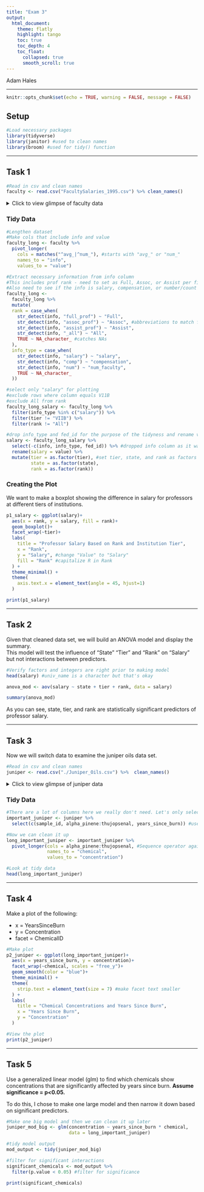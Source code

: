 ```yaml
---
title: "Exam 3"
output: 
  html_document:
    theme: flatly
    highlight: tango
    toc: true
    toc_depth: 4
    toc_float:
      collapsed: true
      smooth_scroll: true
---
```

Adam Hales

---

```r
knitr::opts_chunk$set(echo = TRUE, warning = FALSE, message = FALSE)
```

## Setup
```r
#Load necessary packages
library(tidyverse)
library(janitor) #used to clean names
library(broom) #used for tidy() function
```

---

## Task 1
```r
#Read in csv and clean names
faculty <- read.csv("FacultySalaries_1995.csv") %>% clean_names()
```

<details>
<summary>Click to view glimpse of faculty data</summary>

```r
glimpse(faculty)
```
</details>

### Tidy Data
```r
#Lengthen dataset 
#Make cols that include info and value
faculty_long <- faculty %>%
  pivot_longer(
    cols = matches("^avg_|^num_"), #starts with "avg_" or "num_"
    names_to = "info",
    values_to = "value")

#Extract necessary information from info column
#This includes prof rank - need to set as Full, Assoc, or Assist per figure
#Also need to see if the info is salary, compensation, or number/count
faculty_long <- 
  faculty_long %>% 
  mutate(
  rank = case_when(
    str_detect(info, "full_prof") ~ "Full",
    str_detect(info, "assoc_prof") ~ "Assoc", #abbreviations to match figure
    str_detect(info, "assist_prof") ~ "Assist", 
    str_detect(info, "_all") ~ "All",
    TRUE ~ NA_character_ #catches NAs 
  ),
  info_type = case_when(
    str_detect(info, "salary") ~ "salary",
    str_detect(info, "comp") ~ "compensation",
    str_detect(info, "num") ~ "num_faculty",
    TRUE ~ NA_character_
  ))

#select only "salary" for plotting
#exclude rows where column equals V11B
#exclude All from rank
faculty_long_salary <- faculty_long %>% 
  filter(info_type %in% c("salary")) %>% 
  filter(tier != "VIIB") %>% 
  filter(rank != "All")

#drop info_type and fed_id for the purpose of the tidyness and rename value to salary
salary <- faculty_long_salary %>% 
  select(-c(info, info_type, fed_id)) %>% #dropped info column as it was repetitive
  rename(salary = value) %>% 
  mutate(tier = as.factor(tier), #set tier, state, and rank as factors - useful for model 
         state = as.factor(state),
         rank = as.factor(rank))

```

### Creating the Plot
We want to make a boxplot showing the difference in salary for professors at different tiers of institutions. 
```r
p1_salary <- ggplot(salary)+
  aes(x = rank, y = salary, fill = rank)+
  geom_boxplot()+
  facet_wrap(~tier)+
  labs(
    title = "Professor Salary Based on Rank and Institution Tier",
    x = "Rank", 
    y = "Salary", #change "Value" to "Salary"
    fill = "Rank" #capitalize R in Rank
  ) + 
  theme_minimal() +
  theme(
    axis.text.x = element_text(angle = 45, hjust=1)
  ) 

print(p1_salary)
```

---

## Task 2
Given that cleaned data set, we will build an ANOVA model and display the summary. <br>
This model will test the influence of "State" "Tier" and "Rank" on "Salary" but not interactions between predictors.

```r
#Verify factors and integers are right prior to making model
head(salary) #univ_name is a character but that's okay 

anova_mod <- aov(salary ~ state + tier + rank, data = salary)

summary(anova_mod)
```
As you can see, state, tier, and rank are statistically significant predictors of professor salary. 

---

## Task 3
Now we will switch data to examine the juniper oils data set.
```r
#Read in csv and clean names
juniper <- read.csv("./Juniper_Oils.csv") %>%  clean_names()
```

<details>
<summary>Click to view glimpse of juniper data</summary>

```r
glimpse(juniper)
```
</details>


### Tidy Data
```r
#There are a lot of columns here we really don't need. Let's only select what we do need.
important_juniper <- juniper %>% 
  select(c(sample_id, alpha_pinene:thujopsenal, years_since_burn)) #use sequence operator

#Now we can clean it up
long_important_juniper <- important_juniper %>% 
  pivot_longer(cols = alpha_pinene:thujopsenal, #Sequence operator again
               names_to = "chemical",
               values_to = "concentration")

#Look at tidy data
head(long_important_juniper)
```

---

## Task 4
Make a plot of the following:

- x = YearsSinceBurn
- y = Concentration
- facet = ChemicalID

```r
#Make plot
p2_juniper <- ggplot(long_important_juniper)+
  aes(x = years_since_burn, y = concentration)+
  facet_wrap(~chemical, scales = "free_y")+
  geom_smooth(color = "blue")+
  theme_minimal() +
  theme(
    strip.text = element_text(size = 7) #make facet text smaller
  ) +
  labs(
    title = "Chemical Concentrations and Years Since Burn",
    x = "Years Since Burn",
    y = "Concentration"
  )

#View the plot
print(p2_juniper)
```

---

## Task 5
Use a generalized linear model (glm) to find which chemicals show concentrations that are significantly affected by years since burn.
__Assume significance = p<0.05.__

To do this, I chose to make one large model and then narrow it down based on significant predictors.

```r
#Make one big model and then we can clean it up later
juniper_mod_big <- glm(concentration ~ years_since_burn * chemical, 
                       data = long_important_juniper)

#tidy model output
mod_output <- tidy(juniper_mod_big)

#filter for significant interactions
significant_chemicals <- mod_output %>% 
  filter(p.value < 0.05) #filter for significance

print(significant_chemicals)
```

